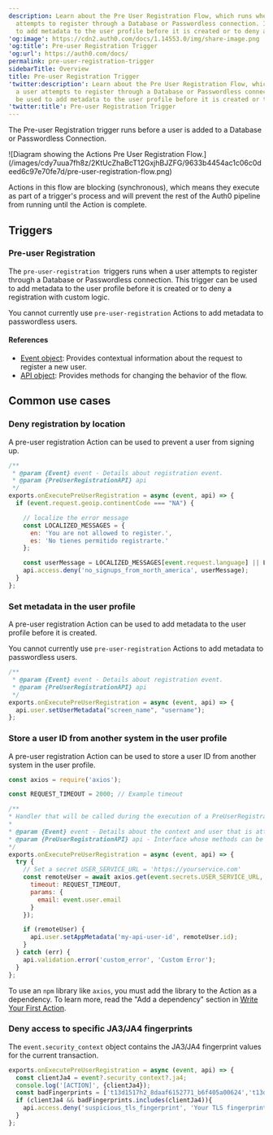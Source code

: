 ```yaml
---
description: Learn about the Pre User Registration Flow, which runs when a user
  attempts to register through a Database or Passwordless connection. It can be used
  to add metadata to the user profile before it is created or to deny a registration.
'og:image': https://cdn2.auth0.com/docs/1.14553.0/img/share-image.png
'og:title': Pre-user Registration Trigger
'og:url': https://auth0.com/docs/
permalink: pre-user-registration-trigger
sidebarTitle: Overview
title: Pre-user Registration Trigger
'twitter:description': Learn about the Pre User Registration Flow, which runs when
  a user attempts to register through a Database or Passwordless connection. It can
  be used to add metadata to the user profile before it is created or to deny a registration.
'twitter:title': Pre-user Registration Trigger
---
```

The Pre-user Registration trigger runs before a user is added to a Database or <Tooltip tip="Passwordless: Form of authentication that does not rely on a password as the first factor." cta="View Glossary" href="/docs/glossary?term=Passwordless">Passwordless</Tooltip> Connection.

<Frame>![Diagram showing the Actions Pre User Registration Flow.](/images/cdy7uua7fh8z/2KtUcZhaBcT12GxjhBJZFG/9633b4454ac1c06c0deed6c97e70fe7d/pre-user-registration-flow.png)</Frame>

Actions in this flow are blocking (synchronous), which means they execute as part of a trigger's process and will prevent the rest of the Auth0 pipeline from running until the Action is complete.

## Triggers

### Pre-user Registration

The `pre-user-registration`  triggers runs when a user attempts to register through a Database or Passwordless connection. This trigger can be used to add metadata to the user profile before it is created or to deny a registration with custom logic.

<Warning>

You cannot currently use `pre-user-registration` Actions to add metadata to passwordless users.

</Warning>

#### References

* [Event object](/docs/customize/actions/explore-triggers/signup-and-login-triggers/pre-user-registration-trigger/pre-user-registration-event-object): Provides contextual information about the request to register a new user.
* [API object](/docs/customize/actions/explore-triggers/signup-and-login-triggers/pre-user-registration-trigger/pre-user-registration-api-object): Provides methods for changing the behavior of the flow.

## Common use cases

### Deny registration by location

A pre-user registration Action can be used to prevent a user from signing up.

```javascript lines
/**
 * @param {Event} event - Details about registration event.
 * @param {PreUserRegistrationAPI} api
 */
exports.onExecutePreUserRegistration = async (event, api) => {
  if (event.request.geoip.continentCode === "NA") {

    // localize the error message 
    const LOCALIZED_MESSAGES = {
      en: 'You are not allowed to register.',
      es: 'No tienes permitido registrarte.'
    };

    const userMessage = LOCALIZED_MESSAGES[event.request.language] || LOCALIZED_MESSAGES['en'];
    api.access.deny('no_signups_from_north_america', userMessage);
  }
};
```






### Set metadata in the user profile

A pre-user registration Action can be used to add metadata to the user profile before it is created.

<Warning>

You cannot currently use `pre-user-registration` Actions to add metadata to passwordless users.

</Warning>

```javascript lines
/**
 * @param {Event} event - Details about registration event.
 * @param {PreUserRegistrationAPI} api
 */
exports.onExecutePreUserRegistration = async (event, api) => {
  api.user.setUserMetadata("screen_name", "username");  
};
```






### Store a user ID from another system in the user profile

A pre-user registration Action can be used to store a user ID from another system in the user profile.

```javascript lines expandable
const axios = require('axios');

const REQUEST_TIMEOUT = 2000; // Example timeout

/**
* Handler that will be called during the execution of a PreUserRegistration flow.
*
* @param {Event} event - Details about the context and user that is attempting to register.
* @param {PreUserRegistrationAPI} api - Interface whose methods can be used to change the behavior of the signup.
*/
exports.onExecutePreUserRegistration = async (event, api) => {
  try {
    // Set a secret USER_SERVICE_URL = 'https://yourservice.com'
    const remoteUser = await axios.get(event.secrets.USER_SERVICE_URL, {
      timeout: REQUEST_TIMEOUT,
      params: {
        email: event.user.email 
      }
    });

    if (remoteUser) {
      api.user.setAppMetadata('my-api-user-id', remoteUser.id); 
    }
  } catch (err) {
    api.validation.error('custom_error', 'Custom Error');
  }
};
```






<Callout icon="file-lines" color="#0EA5E9" iconType="regular">

To use an `npm` library like `axios`, you must add the library to the Action as a dependency. To learn more, read the "Add a dependency" section in [Write Your First Action](/docs/customize/actions/write-your-first-action).

</Callout>

### Deny access to specific JA3/JA4 fingerprints

The `event.security_context` object contains the JA3/JA4 fingerprint values for the current transaction.

```js lines
exports.onExecutePreUserRegistration = async (event, api) => {
  const clientJa4 = event?.security_context?.ja4;
  console.log('[ACTION]', {clientJa4});
  const badFingerprints = ['t13d1517h2_8daaf6152771_b6f405a00624','t13d1516h2_8daaf6152771_d8a2da3f94cd'];
  if (clientJa4 && badFingerprints.includes(clientJa4)){
    api.access.deny('suspicious_tls_fingerprint', 'Your TLS fingerprint has been flagged as suspicious');
  }
};
```



